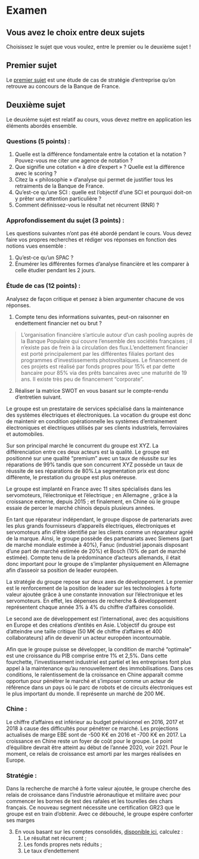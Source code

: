 # Examen


::: {.callout-important}
## Vous avez le choix entre deux sujets
Choisissez le sujet que vous voulez, entre le premier ou le deuxième sujet !
:::

## Premier sujet

Le [premier sujet](https://www.recrutement.banque-france.fr/app/uploads/2023/09/CCS_CDIR_2023_ECSE.pdf) est une étude de cas de stratégie d’entreprise qu’on retrouve au concours de la Banque de France.

## Deuxième sujet

Le deuxième sujet est relatif au cours, vous devez mettre en application les éléments abordés ensemble.

### Questions (5 points) :

1. Quelle est la différence fondamentale entre la cotation et la notation ? Pouvez-vous me citer une agence de notation ?
2. Que signifie une cotation « à dire d’expert » ? Quelle est la différence avec le scoring ?
3. Citez la « philosophie » d’analyse qui permet de justifier tous les retraiments de la Banque de France.
4. Qu’est-ce qu’une SCI : quelle est l’objectif d’une SCI et pourquoi doit-on y prêter une attention particulière ?
5. Comment définissez-vous le résultat net récurrent (RNR) ?

### Approfondissement du sujet (3 points) :

Les questions suivantes n’ont pas été abordé pendant le cours. Vous devez faire vos propres recherches et rédiger vos réponses en fonction des notions vues ensemble :

1. Qu’est-ce qu’un SPAC ?
2. Énumérer les différentes formes d’analyse financière et les comparer à celle étudier pendant les 2 jours.

### Étude de cas (12 points) :

Analysez de façon critique et pensez à bien argumenter chacune de vos réponses.

1. Compte tenu des informations suivantes, peut-on raisonner en endettement financier net ou brut ?

> L’organisation financière s’articule autour d’un cash pooling auprès de la Banque Populaire qui couvre l’ensemble des sociétés françaises ; il n'existe pas de frein à la circulation des flux.L’endettement financier est porté principalement par les différentes filiales portant des programmes d’investissements photovoltaïques. Le financement de ces projets est réalisé par fonds propres pour 15% et par dette bancaire pour 85% via des prêts bancaires avec une maturité de 19 ans. Il existe très peu de financement "corporate".

2. Réaliser la matrice SWOT en vous basant sur le compte-rendu d’entretien suivant.

::: {.callout-note}
Le groupe est un prestataire de services spécialisé dans la maintenance des systèmes électriques et électroniques. La vocation du groupe est donc de maintenir en condition opérationnelle les systèmes d’entrainement électroniques et électriques utilisés par ses clients industriels, ferroviaires et automobiles.

Sur son principal marché le concurrent du groupe est XYZ. La différenciation entre ces deux acteurs est la qualité. Le groupe est positionné sur une qualité "premium" avec un taux de réussite sur les réparations de 99% tandis que son concurrent XYZ possède un taux de réussite de ses réparations de 80%.La segmentation prix est donc différente, le prestation du groupe est plus onéreuse.

Le groupe est implanté en France avec 11 sites spécialisés dans les servomoteurs, l'électronique et l'électrique ; en Allemagne , grâce à la croissance externe, depuis 2015 ; et finalement, en Chine où le groupe essaie de percer le marché chinois depuis plusieurs années.

En tant que réparateur indépendant, le groupe dispose de partenariats avec les plus grands fournisseurs d'appareils électriques, électroniques et servomoteurs afin d'être identifié par les clients comme un réparateur agréé de la marque. Ainsi, le groupe possède des partenariats avec Siemens (part de marché mondiale estimée à 40%), Fanuc (industriel japonais disposant d'une part de marché estimée de 20%) et Bosch (10% de part de marché estimée). Compte tenu de la prédominance d'acteurs allemands, il était donc important pour le groupe de s'implanter physiquement en Allemagne afin d'asseoir sa position de leader européen.

La stratégie du groupe repose sur deux axes de développement. Le premier est le renforcement de la position de leader sur les technologies à forte valeur ajoutée grâce à une constante innovation sur l’électronique et les servomoteurs. En effet, les dépenses de recherche & développement représentent chaque année 3% à 4% du chiffre d'affaires consolidé.

Le second axe de développement est l’international, avec des acquisitions en Europe et des créations d’entités en Asie. L’objectif du groupe est d’atteindre une taille critique (50 M€ de chiffre d’affaires et 400 collaborateurs) afin de devenir un acteur européen incontournable.

Afin que le groupe puisse se développer, la condition de marché "optimale" est une croissance du PIB comprise entre 1% et 2,5%. Dans cette fourchette, l'investissement industriel est partiel et les entreprises font plus appel à la maintenance qu'au renouvellement des immobilisations. Dans ces conditions, le ralentissement de la croissance en Chine apparaît comme opportun pour pénétrer le marché et s'imposer comme un acteur de référence dans un pays où le parc de robots et de circuits électroniques est le plus important du monde. Il représente un marché de 200 M€.

### Chine :

Le chiffre d'affaires est inférieur au budget prévisionnel en 2016, 2017 et 2018 à cause des difficultés pour pénétrer ce marché. Les projections actualisés de marge EBE sont de -500 K€ en 2016 et -700 K€ en 2017. La croissance en Chine reste un foyer de coût pour le groupe. Le point d'équilibre devrait être atteint au début de l'année 2020, voir 2021. Pour le moment, ce relais de croissance est amorti par les marges réalisées en Europe.

### Stratégie :

Dans la recherche de marché à forte valeur ajoutée, le groupe cherche des relais de croissance dans l'industrie aéronautique et militaire avec pour commencer les bornes de test des rafales et les tourelles des chars français. Ce nouveau segment nécessite une certification GR23 que le groupe est en train d'obtenir. Avec ce débouché, le groupe espère conforter ses marges
:::

3. En vous basant sur les comptes consolidés, [disponible ici](https://numberly.com/2023/04/1000mercis-document-d-informations-31-decembre-2022.pdf), calculez :
    1. Le résultat net récurrent ;
    2. Les fonds propres nets réduits ;
    3. Le taux d’endettement

